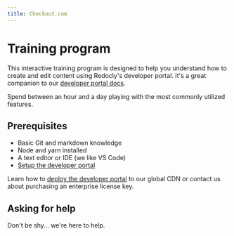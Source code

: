 ```yaml
---
title: Checkout.com
---
```


# Training program

This interactive training program is designed to help you understand how to create and edit content using Redocly's developer portal.
It's a great companion to our [developer portal docs](https://docs.redoc.ly/developer-portal/introduction/).

Spend between an hour and a day playing with the most commonly utilized features.

## Prerequisites

- Basic Git and markdown knowledge
- Node and yarn installed
- A text editor or IDE (we like VS Code)
- [Setup the developer portal](setup.md)

Learn how to [deploy the developer portal](https://docs.redoc.ly/ci-cd-workflows/) to our global CDN or contact us about purchasing an enterprise license key.

## Asking for help

Don't be shy... we're here to help.
